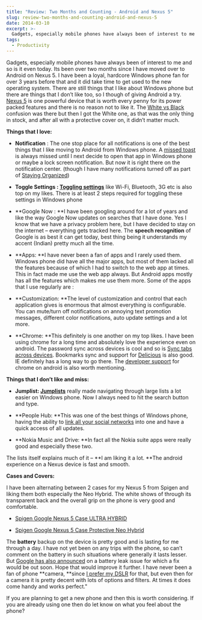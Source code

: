 ```yaml
---
title: "Review: Two Months and Counting - Android and Nexus 5"
slug: review-two-months-and-counting-android-and-nexus-5
date: 2014-03-10
excerpt: >-
  Gadgets, especially mobile phones have always been of interest to me and so is it even today. Its been over two months since I have moved over to Android on...
tags:
  - Productivity
---
```

Gadgets, especially mobile phones have always been of interest to me and so is it even today. Its been over two months since I have moved over to Android on Nexus 5. I have been a loyal, hardcore Windows phone fan for over 3 years before that and it did take time to get used to the new operating system. There are still things that I like about Windows phone but there are things that I don’t like too, so I though of giving Android a try. [Nexus 5](https://www.google.com/nexus/5/) is one powerful device that is worth every penny for its power packed features and there is no reason not to like it. The [White vs Black](http://www.androidpolice.com/2013/10/20/weekend-poll-nexus-5-white-or-black/) confusion was there but then I got the White one, as that was the only thing in stock, and after all with a protective cover on, it didn’t matter much.

**Things that I love:**

-   **Notification** : The one stop place for all notifications is one of the best things that I like moving to Android from Windows phone. A [missed toast](http://i.msdn.microsoft.com/dynimg/IC619123.png) is always missed until I next decide to open that app in Windows phone or maybe a lock screen notification. But now it is right there on the notification center. (though I have many notifications turned off as part of [Staying Organized](/blog/staying-organized-finding-a-system-to-manage-it-all/))

-   **Toggle Settings : [Toggling settings](https://play.google.com/store/apps/details?id=com.painless.pc)** like Wi-Fi, Bluetooth, 3G etc is also top on my likes. There is at least 2 steps required for toggling these settings in Windows phone

-   \*\*Google Now : \*\*I have been googling around for a lot of years and like the way Google Now updates on searches that I have done. Yes I know that we have a privacy problem here, but I have decided to stay on the internet – everything gets tracked here. The **speech recognition** of Google is as best it can get today, best thing being it understands my accent (Indian) pretty much all the time.

-   \*\*Apps: \*\*I have never been a fan of apps and I rarely used them. Windows phone did have all the major apps, but most of them lacked all the features because of which I had to switch to the web app at times. This in fact made me use the web app always. But Android apps mostly has all the features which makes me use them more. Some of the apps that I use regularly are :

-   \*\*Customization: \*\*The level of customization and control that each application gives is enormous that almost everything is configurable. You can mute/turn off notifications on annoying text promotion messages, different color notifications, auto update settings and a lot more.

-   \*\*Chrome: \*\*This definitely is one another on my top likes. I have been using chrome for a long time and absolutely love the experience even on android. The password sync across devices is cool and so is [Sync tabs across devices](https://support.google.com/chrome/answer/2591582?hl=en). Bookmarks sync and support for [Delicious](https://play.google.com/store/apps/details?id=com.delicious) is also good. IE definitely has a long way to go there. The [developer support](https://developers.google.com/chrome-developer-tools/docs/remote-debugging) for chrome on android is also worth mentioning.

**Things that I don’t like and miss:**

-   **Jumplist: [Jumplists](/blog/windows-phone-series-jump-lists/)** really made navigating through large lists a lot easier on Windows phone. Now I always need to hit the search button and type.

-   \*\*People Hub: \*\*This was one of the best things of Windows phone, having the ability to [link all your social networks](http://www.windowsphone.com/en-us/how-to/wp7/people/people-hub?signin=true) into one and have a quick access of all updates.

-   \*\*Nokia Music and Drive: \*\*In fact all the Nokia suite apps were really good and especially these two.

The lists itself explains much of it – \*\*I am liking it a lot. \*\*The android experience on a Nexus device is fast and smooth.

**Cases and Covers:**

I have been alternating between 2 cases for my Nexus 5 from Spigen and liking them both especially the Neo Hybrid. The white shows of through its transparent back and the overall grip on the phone is very good and comfortable.

-   [Spigen Google Nexus 5 Case ULTRA HYBRID](http://www.amazon.in/gp/product/B00HYA10LC/ref=as_li_ss_tl?ie=UTF8&camp=3626&creative=24822&creativeASIN=B00HYA10LC&linkCode=as2&tag=rahulpnath-21)

-   [Spigen Google Nexus 5 Case Protective Neo Hybrid](http://www.amazon.in/gp/product/B00EV8Y6QQ/ref=as_li_ss_tl?ie=UTF8&camp=3626&creative=24822&creativeASIN=B00EV8Y6QQ&linkCode=as2&tag=rahulpnath-21)

The **battery** backup on the device is pretty good and is lasting for me through a day. I have not yet been on any trips with the phone, so can’t comment on the battery in such situations where generally it lasts lesser. But [Google has also announced](http://www.ibtimes.com/google-working-nexus-5-battery-drain-fix-affects-all-android-devices-kitkat-qualcomm-chips-1559771) on a battery leak issue for which a fix would be out soon. Hope that would improve it further. I have never been a fan of phone \*\*camera, \*\*since [I prefer my DSLR](/blog/photography-learning-to-click/) for that, but even then for a camera it is pretty decent with lots of options and filters. At times it does come handy and works perfect."

If you are planning to get a new phone and then this is worth considering. If you are already using one then do let know on what you feel about the phone?